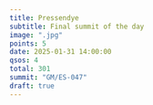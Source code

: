 ```yaml
---
title: Pressendye
subtitle: Final summit of the day
image: ".jpg"
points: 5
date: 2025-01-31 14:00:00
qsos: 4
total: 301
summit: "GM/ES-047"
draft: true
---
```


